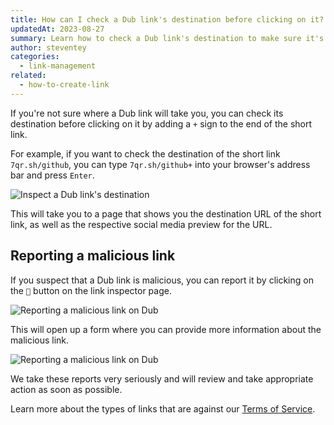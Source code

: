 ```yaml
---
title: How can I check a Dub link's destination before clicking on it?
updatedAt: 2023-08-27
summary: Learn how to check a Dub link's destination to make sure it's safe to click on.
author: steventey
categories:
  - link-management
related:
  - how-to-create-link
---
```


If you're not sure where a Dub link will take you, you can check its destination before clicking on it by adding a `+` sign to the end of the short link.

For example, if you want to check the destination of the short link `7qr.sh/github`, you can type `7qr.sh/github+` into your browser's address bar and press `Enter`.

<Image
  alt="Inspect a Dub link's destination"
  src="https://d2vwwcvoksz7ty.cloudfront.net/changelog/link-inspector.png"
  width={1607}
  height={945}
/>

This will take you to a page that shows you the destination URL of the short link, as well as the respective social media preview for the URL.

## Reporting a malicious link

If you suspect that a Dub link is malicious, you can report it by clicking on the `🚩` button on the link inspector page.

<Image
  alt="Reporting a malicious link on Dub"
  src="https://d2vwwcvoksz7ty.cloudfront.net/help/report-link.png"
  width={2226}
  height={1406}
/>

This will open up a form where you can provide more information about the malicious link.

<Image
  alt="Reporting a malicious link on Dub"
  src="https://d2vwwcvoksz7ty.cloudfront.net/help/report-link-form.png"
  width={2484}
  height={1592}
/>

We take these reports very seriously and will review and take appropriate action as soon as possible.

Learn more about the types of links that are against our [Terms of Service](/terms#3-fair-use).
